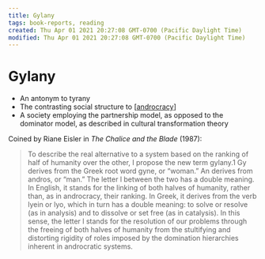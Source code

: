 ```yaml
---
title: Gylany
tags: book-reports, reading
created: Thu Apr 01 2021 20:27:08 GMT-0700 (Pacific Daylight Time)
modified: Thu Apr 01 2021 20:27:08 GMT-0700 (Pacific Daylight Time)
---
```


# Gylany

- An antonym to tyrany
- The contrasting social structure to [[androcracy]]
- A society employing the partnership model, as opposed to the dominator model, as described in cultural transformation theory

Coined by Riane Eisler in _The Chalice and the Blade_ (1987):

> To describe the real alternative to a system based on the ranking of half of humanity over the other, I propose the new term gylany.1 Gy derives from the Greek root word gyne, or “woman.” An derives from andros, or “man.” The letter l between the two has a double meaning. In English, it stands for the linking of both halves of humanity, rather than, as in androcracy, their ranking. In Greek, it derives from the verb lyein or lyo, which in turn has a double meaning: to solve or resolve (as in analysis) and to dissolve or set free (as in catalysis). In this sense, the letter l stands for the resolution of our problems through the freeing of both halves of humanity from the stultifying and distorting rigidity of roles imposed by the domination hierarchies inherent in androcratic systems.

[//begin]: # "Autogenerated link references for markdown compatibility"
[androcracy]: ../full-smile/androcracy "androcracy"
[//end]: # "Autogenerated link references"
